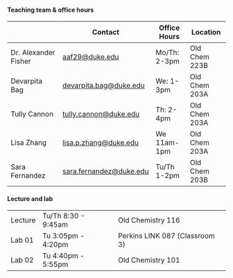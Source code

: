 #### Teaching team & office hours

|   | Contact | Office Hours | Location |
|------------------|------------------|------------------|------------------|
| Dr. Alexander Fisher | [aaf29\@duke.edu](aaf29@duke.edu) | Mo/Th: 2-3pm | Old Chem 223B |
| Devarpita Bag | [devarpita.bag\@duke.edu](devarpita.bag@duke.edu) | We: 1-3pm | Old Chem 203A |
| Tully Cannon | [tully.cannon@duke.edu](tully.cannon@duke.edu)  | Th: 2-4pm | Old Chem 203A  |
| Lisa Zhang | [lisa.p.zhang@duke.edu](lisa.p.zhang@duke.edu) |We 11am-1pm  | Old Chem 203A  |
| Sara Fernandez | [sara.fernandez@duke.edu](sara.fernandez@duke.edu)  | Tu/Th 1-2pm | Old Chem 203B  |

#### Lecture and lab

|         |                     |                                |
|---------|---------------------|--------------------------------|
| Lecture | Tu/Th 8:30 - 9:45am | Old Chemistry 116              |
| Lab 01  | Tu 3:05pm - 4:20pm  | Perkins LINK 087 (Classroom 3) |
| Lab 02  | Tu 4:40pm - 5:55pm  | Old Chemistry 101              |
